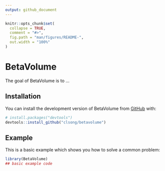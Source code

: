 ```yaml
---
output: github_document
---
```


<!-- README.md is generated from README.Rmd. Please edit that file -->

```r
knitr::opts_chunk$set(
  collapse = TRUE,
  comment = "#>",
  fig.path = "man/figures/README-",
  out.width = "100%"
)
```

# BetaVolume

<!-- badges: start -->
<!-- badges: end -->

The goal of BetaVolume is to ...

## Installation

You can install the development version of BetaVolume from [GitHub](https://github.com/) with:

``` r
# install.packages("devtools")
devtools::install_github("clsong/betavolume")
```

## Example

This is a basic example which shows you how to solve a common problem:

```r
library(BetaVolume)
## basic example code
```
